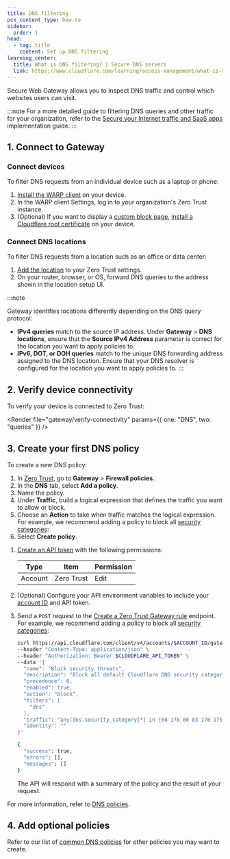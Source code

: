 ```yaml
---
title: DNS filtering
pcx_content_type: how-to
sidebar:
  order: 1
head:
  - tag: title
    content: Set up DNS filtering
learning_center:
  title: What is DNS filtering? | Secure DNS servers
  link: https://www.cloudflare.com/learning/access-management/what-is-dns-filtering/
---
```



Secure Web Gateway allows you to inspect DNS traffic and control which websites users can visit.

:::note
For a more detailed guide to filtering DNS queries and other traffic for your organization, refer to the [Secure your Internet traffic and SaaS apps](/learning-paths/secure-internet-traffic/concepts/) implementation guide.
:::

## 1. Connect to Gateway

### Connect devices

To filter DNS requests from an individual device such as a laptop or phone:

1. [Install the WARP client](/cloudflare-one/connections/connect-devices/warp/deployment/) on your device.
2. In the WARP client Settings, log in to your organization's <GlossaryTooltip term="team name">Zero Trust instance</GlossaryTooltip>.
3. (Optional) If you want to display a [custom block page](/cloudflare-one/policies/gateway/block-page/), [install a Cloudflare root certificate](/cloudflare-one/connections/connect-devices/user-side-certificates/) on your device.

### Connect DNS locations

To filter DNS requests from a location such as an office or data center:

1. [Add the location](/cloudflare-one/connections/connect-devices/agentless/dns/locations/) to your Zero Trust settings.
2. On your router, browser, or OS, forward DNS queries to the address shown in the location setup UI.

:::note

Gateway identifies locations differently depending on the DNS query protocol:

- **IPv4 queries** match to the source IP address. Under **Gateway** > **DNS locations**, ensure that the **Source IPv4 Address** parameter is correct for the location you want to apply policies to.
- **IPv6, DOT, or DOH queries** match to the unique DNS forwarding address assigned to the DNS location. Ensure that your DNS resolver is configured for the location you want to apply policies to.
  :::

## 2. Verify device connectivity

To verify your device is connected to Zero Trust:

<Render
	file="gateway/verify-connectivity"
	params={{ one: "DNS", two: "queries" }}
/>

## 3. Create your first DNS policy

To create a new DNS policy:

<Tabs syncKey="dashPlusAPI"> <TabItem label="Dashboard">

1. In [Zero Trust](https://one.dash.cloudflare.com/), go to **Gateway** > **Firewall policies**.
2. In the **DNS** tab, select **Add a policy**.
3. Name the policy.
4. Under **Traffic**, build a logical expression that defines the traffic you want to allow or block.
5. Choose an **Action** to take when traffic matches the logical expression. For example, we recommend adding a policy to block all [security categories](/cloudflare-one/policies/gateway/domain-categories/#security-categories):
   <Render
   	file="gateway/policies/block-security-categories"
   	product="cloudflare-one"
   />
6. Select **Create policy**.

</TabItem>

<TabItem label="API">

1. [Create an API token](/fundamentals/api/get-started/create-token/) with the following permissions:

   | Type    | Item       | Permission |
   | ------- | ---------- | ---------- |
   | Account | Zero Trust | Edit       |

2. (Optional) Configure your API environment variables to include your [account ID](/fundamentals/account/find-account-and-zone-ids/) and API token.
3. Send a `POST` request to the [Create a Zero Trust Gateway rule](/api/resources/zero_trust/subresources/gateway/subresources/rules/methods/create/) endpoint. For example, we recommend adding a policy to block all [security categories](/cloudflare-one/policies/gateway/domain-categories/#security-categories):

   ```sh title="curl API DNS policy example"
   curl https://api.cloudflare.com/client/v4/accounts/$ACCOUNT_ID/gateway/rules \
   --header "Content-Type: application/json" \
   --header "Authorization: Bearer $CLOUDFLARE_API_TOKEN" \
   --data '{
     "name": "Block security threats",
     "description": "Block all default Cloudflare DNS security categories",
     "precedence": 0,
     "enabled": true,
     "action": "block",
     "filters": [
       "dns"
     ],
     "traffic": "any(dns.security_category[*] in {68 178 80 83 176 175 117 131 134 151 153})",
     "identity": ""
   }'
   ```

   ```sh output
   {
   	 "success": true,
   	 "errors": [],
   	 "messages": []
   }
   ```

   The API will respond with a summary of the policy and the result of your request.

</TabItem> </Tabs>

For more information, refer to [DNS policies](/cloudflare-one/policies/gateway/dns-policies/).

## 4. Add optional policies

Refer to our list of [common DNS policies](/cloudflare-one/policies/gateway/dns-policies/common-policies) for other policies you may want to create.
